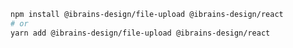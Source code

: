 ```bash
npm install @ibrains-design/file-upload @ibrains-design/react
# or
yarn add @ibrains-design/file-upload @ibrains-design/react
```
